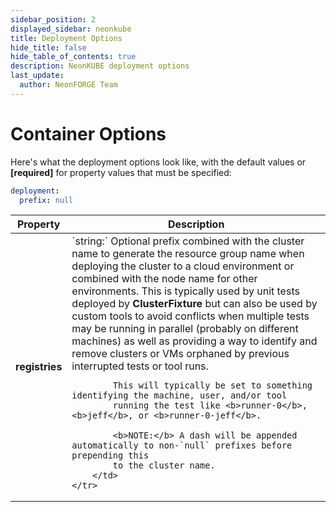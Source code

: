 ```yaml
---
sidebar_position: 2
displayed_sidebar: neonkube
title: Deployment Options
hide_title: false
hide_table_of_contents: true
description: NeonKUBE deployment options
last_update:
  author: NeonFORGE Team
---
```



# Container Options

Here's what the deployment options look like, with the default values or
**[required]** for property values that must be specified:

```yaml
deployment:
  prefix: null
```

<table>
	<thead>
		<th>Property</th>
		<th>Description</th>
	</thead>
	<tr>
		<td><b>registries</b></td>
		<td>
			`string:` Optional prefix combined with the cluster name to generate the resource group name
			when deploying the cluster to a cloud environment or combined with the node name
			for other environments.  This is typically used by unit tests deployed by <b>ClusterFixture</b>
			but can also be used by custom tools to avoid conflicts when multiple tests may be 
			running in parallel (probably on different machines) as well as providing a way to 
			identify and remove clusters or VMs orphaned by previous interrupted tests or tool runs.

    		This will typically be set to something identifying the machine, user, and/or tool
    		running the test like <b>runner-0</b>, <b>jeff</b>, or <b>runner-0-jeff</b>.

    		<b>NOTE:</b> A dash will be appended automatically to non-`null` prefixes before prepending this
    		to the cluster name.
    	</td>
    </tr>
</table>
